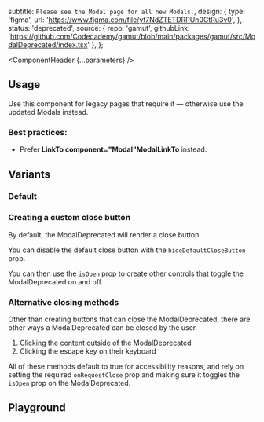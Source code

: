 


  subtitle: `Please see the Modal page for all new Modals.`,
  design: {
    type: 'figma',
    url: 'https://www.figma.com/file/yt7NdZTETDRPUn0CtRu3v0',
  },
  status: 'deprecated',
  source: {
    repo: 'gamut',
    githubLink:
      'https://github.com/Codecademy/gamut/blob/main/packages/gamut/src/ModalDeprecated/index.tsx'
  },
};

<Meta of={ModalDeprecatedStories} />

<ComponentHeader {...parameters} />

## Usage

Use this component for legacy pages that require it — otherwise use the updated Modals instead.

### Best practices:

- Prefer **LinkTo component="Modal"**Modal**LinkTo** instead.

## Variants

### Default

<Canvas of={ModalDeprecatedStories.Default} />

### Creating a custom close button

By default, the ModalDeprecated will render a close button.

You can disable the default close button with the `hideDefaultCloseButton` prop.

You can then use the `isOpen` prop to create other controls that toggle the ModalDeprecated on and off.

<Canvas of={ModalDeprecatedStories.CustomClose} />

### Alternative closing methods

Other than creating buttons that can close the ModalDeprecated, there are other ways a ModalDeprecated can be closed by the user.

1. Clicking the content outside of the ModalDeprecated
2. Clicking the escape key on their keyboard

All of these methods default to true for accessibility reasons, and rely on setting the required `onRequestClose` prop and making sure it toggles the `isOpen` prop on the ModalDeprecated.

<Canvas of={ModalDeprecatedStories.ClickOutside} />

## Playground
<Canvas sourceState="shown" of={ModalDeprecatedStories.Default} />
